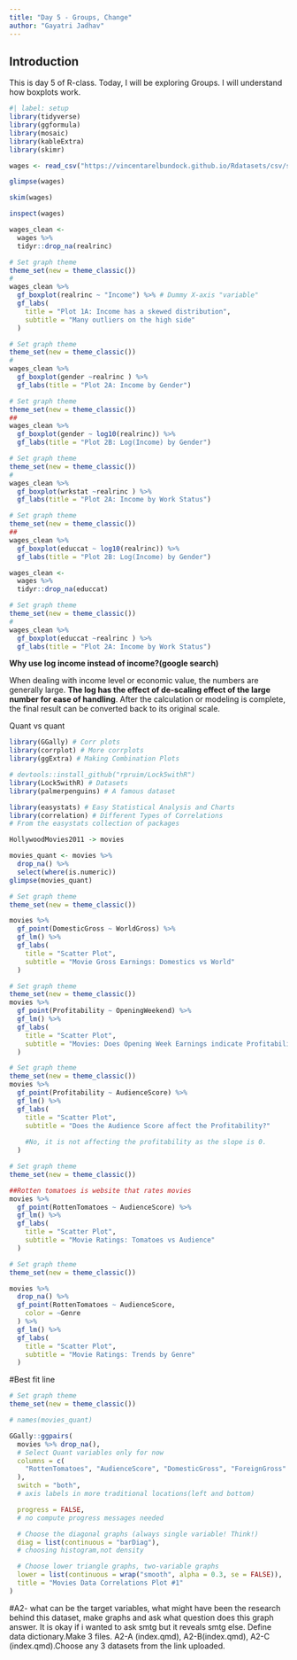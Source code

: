 ```yaml
---
title: "Day 5 - Groups, Change"
author: "Gayatri Jadhav"
---
```


## Introduction

This is day 5 of R-class. Today, I will be exploring Groups. I will understand how boxplots work.

```r
#| label: setup
library(tidyverse)
library(ggformula)
library(mosaic)
library(kableExtra)
library(skimr)
```

```r
wages <- read_csv("https://vincentarelbundock.github.io/Rdatasets/csv/stevedata/gss_wages.csv")

glimpse(wages)
```

```r
skim(wages)
```

```r
inspect(wages)
```

```r
wages_clean <-
  wages %>%
  tidyr::drop_na(realrinc) 

```

```r
# Set graph theme
theme_set(new = theme_classic())
#
wages_clean %>%
  gf_boxplot(realrinc ~ "Income") %>% # Dummy X-axis "variable"
  gf_labs(
    title = "Plot 1A: Income has a skewed distribution",
    subtitle = "Many outliers on the high side"
  )
```

```r
# Set graph theme
theme_set(new = theme_classic())
#
wages_clean %>%
  gf_boxplot(gender ~realrinc ) %>%
  gf_labs(title = "Plot 2A: Income by Gender")

```

```r
# Set graph theme
theme_set(new = theme_classic())
##
wages_clean %>%
  gf_boxplot(gender ~ log10(realrinc)) %>%
  gf_labs(title = "Plot 2B: Log(Income) by Gender")
```

```r
# Set graph theme
theme_set(new = theme_classic())
#
wages_clean %>%
  gf_boxplot(wrkstat ~realrinc ) %>%
  gf_labs(title = "Plot 2A: Income by Work Status")
```

```r
# Set graph theme
theme_set(new = theme_classic())
##
wages_clean %>%
  gf_boxplot(educcat ~ log10(realrinc)) %>%
  gf_labs(title = "Plot 2B: Log(Income) by Gender")
```

```r
wages_clean <-
  wages %>%
  tidyr::drop_na(educcat) 
```

```r
# Set graph theme
theme_set(new = theme_classic())
#
wages_clean %>%
  gf_boxplot(educcat ~realrinc ) %>%
  gf_labs(title = "Plot 2A: Income by Work Status")
```

**Why use log income instead of income?(google search)**

When dealing with income level or economic value, the numbers are generally large. **The log has the effect of de-scaling effect of the large number for ease of handling**. After the calculation or modeling is complete, the final result can be converted back to its original scale.

Quant vs quant

```r

library(GGally) # Corr plots
library(corrplot) # More corrplots
library(ggExtra) # Making Combination Plots

# devtools::install_github("rpruim/Lock5withR")
library(Lock5withR) # Datasets
library(palmerpenguins) # A famous dataset

library(easystats) # Easy Statistical Analysis and Charts
library(correlation) # Different Types of Correlations
# From the easystats collection of packages
```

```r
HollywoodMovies2011 -> movies

movies_quant <- movies %>%
  drop_na() %>%
  select(where(is.numeric))
glimpse(movies_quant)
```

```r
# Set graph theme
theme_set(new = theme_classic())

movies %>%
  gf_point(DomesticGross ~ WorldGross) %>%
  gf_lm() %>%
  gf_labs(
    title = "Scatter Plot",
    subtitle = "Movie Gross Earnings: Domestics vs World"
  )
```

```r
# Set graph theme
theme_set(new = theme_classic())
movies %>%
  gf_point(Profitability ~ OpeningWeekend) %>%
  gf_lm() %>%
  gf_labs(
    title = "Scatter Plot",
    subtitle = "Movies: Does Opening Week Earnings indicate Profitability?"
  )
```

```r
# Set graph theme
theme_set(new = theme_classic())
movies %>%
  gf_point(Profitability ~ AudienceScore) %>%
  gf_lm() %>%
  gf_labs(
    title = "Scatter Plot",
    subtitle = "Does the Audience Score affect the Profitability?"
    
    #No, it is not affecting the profitability as the slope is 0.
  )
```

```r
# Set graph theme
theme_set(new = theme_classic())

##Rotten tomatoes is website that rates movies
movies %>%
  gf_point(RottenTomatoes ~ AudienceScore) %>%
  gf_lm() %>%
  gf_labs(
    title = "Scatter Plot",
    subtitle = "Movie Ratings: Tomatoes vs Audience"
  )
```

```r
# Set graph theme
theme_set(new = theme_classic())

movies %>%
  drop_na() %>%
  gf_point(RottenTomatoes ~ AudienceScore,
    color = ~Genre
  ) %>%
  gf_lm() %>%
  gf_labs(
    title = "Scatter Plot",
    subtitle = "Movie Ratings: Trends by Genre"
  )
```

#Best fit line

```r
# Set graph theme
theme_set(new = theme_classic())

# names(movies_quant)

GGally::ggpairs(
  movies %>% drop_na(),
  # Select Quant variables only for now
  columns = c(
    "RottenTomatoes", "AudienceScore", "DomesticGross", "ForeignGross" ,"Budget", "Profitability"
  ),
  switch = "both",
  # axis labels in more traditional locations(left and bottom)

  progress = FALSE,
  # no compute progress messages needed

  # Choose the diagonal graphs (always single variable! Think!)
  diag = list(continuous = "barDiag"),
  # choosing histogram,not density

  # Choose lower triangle graphs, two-variable graphs
  lower = list(continuous = wrap("smooth", alpha = 0.3, se = FALSE)),
  title = "Movies Data Correlations Plot #1"
)
```

#A2- what can be the target variables, what might have been the research behind this dataset, make graphs and ask what question does this graph answer. It is okay if i wanted to ask smtg but it reveals smtg else. Define data dictionary.Make 3 files. A2-A (index.qmd), A2-B(index.qmd), A2-C (index.qmd).Choose any 3 datasets from the link uploaded.
